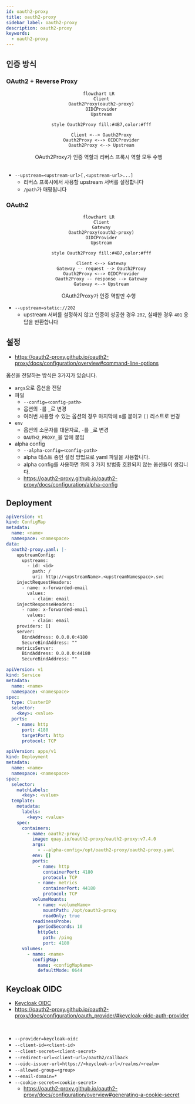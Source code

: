 ```yaml
---
id: oauth2-proxy
title: oauth2-proxy
sidebar_label: oauth2-proxy
description: oauth2-proxy
keywords:
  - oauth2-proxy
---
```


## 인증 방식

### OAuth2 + Reverse Proxy

<center>

```mermaid
flowchart LR
  Client
  Oauth2Proxy(oauth2-proxy)
  OIDCProvider
  Upstream

  style Oauth2Proxy fill:#4B7,color:#fff

  Client <--> Oauth2Proxy
  Oauth2Proxy <--> OIDCProvider
  Oauth2Proxy <--> Upstream
```

</center>

<center>OAuth2Proxy가 인증 역할과 리버스 프록시 역할 모두 수행</center>

<br />

- `--upstream=<upstream-url>[,<upstream-url>...]`
  - 리버스 프록시에서 사용할 upstream 서버를 설정합니다
  - `/path`가 매핑됩니다

### OAuth2

<center>

```mermaid
flowchart LR
  Client
  Gateway
  Oauth2Proxy(oauth2-proxy)
  OIDCProvider
  Upstream

  style Oauth2Proxy fill:#4B7,color:#fff

  Client <--> Gateway
  Gateway -- request --> Oauth2Proxy
  Oauth2Proxy <--> OIDCProvider
  Oauth2Proxy -- response --> Gateway
  Gateway <--> Upstream
```

</center>

<center>OAuth2Proxy가 인증 역할만 수행</center>

- `--upstream=static://202`
  - upstream 서버를 설정하지 않고 인증이 성공한 경우 `202`, 실패한 경우 `401` 응답을 반환합니다

## 설정

- https://oauth2-proxy.github.io/oauth2-proxy/docs/configuration/overview#command-line-options

옵션을 전달하는 방식은 3가지가 있습니다.

- `args`으로 옵션을 전달
- 파일
  - `--config=<config-path>`
  - 옵션의 `-`를 `_`로 변경
  - 여러번 사용할 수 있는 옵션의 경우 마지막에 s를 붙이고 `[]` 리스트로 변경
- `env`
  - 옵션의 소문자를 대문자로, `-`를 `_`로 변경
  - `OAUTH2_PROXY_`을 앞에 붙임
- alpha config
  - `--alpha-config=<config-path>`
  - alpha 테스트 중인 설정 방법으로 yaml 파일을 사용합니다.
  - alpha config를 사용하면 위의 3 가지 방법중 호환되지 않는 옵션들이 생깁니다.
  - https://oauth2-proxy.github.io/oauth2-proxy/docs/configuration/alpha-config

## Deployment

```yaml
apiVersion: v1
kind: ConfigMap
metadata:
  name: <name>
  namespace: <namespace>
data:
  oauth2-proxy.yaml: |-
    upstreamConfig:
      upstreams:
        - id: <id>
          path: /
          uri: http://<upstreamName>.<upstreamNamespace>.svc
    injectRequestHeaders:
      - name: x-forwarded-email
        values:
          - claim: email
    injectResponseHeaders:
      - name: x-forwarded-email
        values:
          - claim: email
    providers: []
    server:
      BindAddress: 0.0.0.0:4180
      SecureBindAddress: ""
    metricsServer:
      BindAddress: 0.0.0.0:44180
      SecureBindAddress: ""
```

```yaml
apiVersion: v1
kind: Service
metadata:
  name: <name>
  namespace: <namespace>
spec:
  type: ClusterIP
  selector:
    <key>: <value>
  ports:
    - name: http
      port: 4180
      targetPort: http
      protocol: TCP
```

```yaml
apiVersion: apps/v1
kind: Deployment
metadata:
  name: <name>
  namespace: <namespace>
spec:
  selector:
    matchLabels:
      <key>: <value>
  template:
    metadata:
      labels:
        <key>: <value>
    spec:
      containers:
        - name: oauth2-proxy
          image: quay.io/oauth2-proxy/oauth2-proxy:v7.4.0
          args:
            - --alpha-config=/opt/oauth2-proxy/oauth2-proxy.yaml
          env: []
          ports:
            - name: http
              containerPort: 4180
              protocol: TCP
            - name: metrics
              containerPort: 44180
              protocol: TCP
          volumeMounts:
            - name: <volumeName>
              mountPath: /opt/oauth2-proxy
              readOnly: true
          readinessProbe:
            periodSeconds: 10
            httpGet:
              path: /ping
              port: 4180
      volumes:
        - name: <name>
          configMap:
            name: <configMapName>
            defaultMode: 0644
```

## Keycloak OIDC

- [Keycloak OIDC](/docs/mlops/mlops/auth/keycloak/openid-connect)
- https://oauth2-proxy.github.io/oauth2-proxy/docs/configuration/oauth_provider/#keycloak-oidc-auth-provider

<br />

- `--provider=keycloak-oidc`
- `--client-id=<client-id>`
- `--client-secret=<client-secret>`
- `--redirect-url=<client-url>/oauth2/callback`
- `--oidc-issuer-url=https://<keycloak-url>/realms/<realm>`
- `--allowed-group=<group>`
- `--email-domain=*`
- `--cookie-secret=<cookie-secret>`
  - https://oauth2-proxy.github.io/oauth2-proxy/docs/configuration/overview#generating-a-cookie-secret
